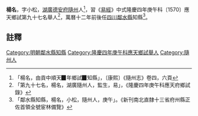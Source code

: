 {{明清人物信息框
| 姓名 =楊名
| 圖片名稱=  
| 圖片大小 = 220px
| 圖片說明 =  
| 最高職務 = [[四川|四川]][[鄰水縣知縣|鄰水縣知縣]]
| 國家 = 大明
| 爵位 =
| 籍貫 = [[湖廣|湖廣]][[德安府|德安府]][[隨州|隨州]]
| 字號 = 字小松 
| 諡號 = 
| 出生日期 =  
| 出生地點 =
| 逝世日期 =  
| 逝世地點 = 
| 府邸 =
| 墓葬 = 
| 配偶 =  
| 親屬 =  
| 出身 = 
* 隆慶四年庚午科應天鄉試中式舉人
| 經歷 = 
| 著作 =  
*
*
*
}}
'''楊名'''{{BD|？年||？年||}}，字小松，[[湖廣|湖廣]][[德安府|德安府]][[隨州|隨州]]人<ref>「楊名，由貢中順天▉年鄉試▉知縣」，〔康熙〕《隨州志》卷四，六頁</ref>，習《[[易經|易經]]》中式隆慶四年庚午科〔1570〕應天鄉試第九十七名舉人<ref>「第九十七名，楊名，湖廣隨州人，監生，易」，《隆慶四年庚午科應天府鄉試錄》</ref>，萬曆十二年前後任[[四川|四川]][[鄰水縣|鄰水縣]]知縣<ref>「鄰水縣知縣，楊名，小松，隨州人，庚午」。《新刊南北直隸十三省府州縣正佐首領全號宦林備覽》</ref>。
==註釋==
{{reflist}}
{{明朝人物小作品}}
{{鄰水縣知縣}}
[[Category:明朝鄰水縣知縣|Category:明朝鄰水縣知縣]]
[[Category:隆慶四年庚午科應天鄉試舉人|Category:隆慶四年庚午科應天鄉試舉人]]
[[Category:隨州人|Category:隨州人]]